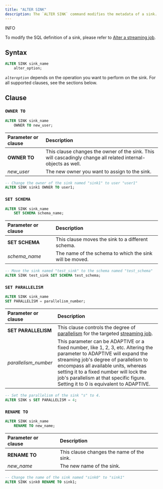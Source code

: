 ```yaml
---
title: "ALTER SINK"
description: The `ALTER SINK` command modifies the metadata of a sink.
---
```


<Note>
INFO

To modify the SQL definition of a sink, please refer to [Alter a streaming job](/docs/current/alter-streaming/).
</Note>

## Syntax

```sql
ALTER SINK sink_name
    alter_option;
```

_`alteroption`_ depends on the operation you want to perform on the sink. For all supported clauses, see the sections below.

## Clause

### `OWNER TO`

```sql
ALTER SINK sink_name
    OWNER TO new_user;
```

| Parameter or clause | Description                                                                                                   |
| :------------------ | :------------------------------------------------------------------------------------------------------------ |
| **OWNER TO**        | This clause changes the owner of the sink. This will cascadingly change all related internal-objects as well. |
| _new\_user_         | The new owner you want to assign to the sink.                                                                 |

```sql
-- Change the owner of the sink named "sink1" to user "user1"
ALTER SINK sink1 OWNER TO user1;
```

### `SET SCHEMA`

```sql
ALTER SINK sink_name
    SET SCHEMA schema_name;
```

| Parameter or clause | Description                                             |
| :------------------ | :------------------------------------------------------ |
| **SET SCHEMA**      | This clause moves the sink to a different schema.       |
| _schema\_name_      | The name of the schema to which the sink will be moved. |

```sql
-- Move the sink named "test_sink" to the schema named "test_schema"
ALTER SINK test_sink SET SCHEMA test_schema;
```

### `SET PARALLELISM`

```sql
ALTER SINK sink_name
SET PARALLELISM = parallelism_number;
```

| Parameter or clause   | Description                                                                                                                                                                                                                                                                                                                              |
| :-------------------- | :--------------------------------------------------------------------------------------------------------------------------------------------------------------------------------------------------------------------------------------------------------------------------------------------------------------------------------------- |
| **SET PARALLELISM**   | This clause controls the degree of [parallelism](/reference/key-concepts#parallelism) for the targeted [streaming job](/reference/key-concepts#streaming-jobs).                                                                                                                                                                  |
| _parallelism\_number_ | This parameter can be ADAPTIVE or a fixed number, like 1, 2, 3, etc. Altering the parameter to ADAPTIVE will expand the streaming job's degree of parallelism to encompass all available units, whereas setting it to a fixed number will lock the job's parallelism at that specific figure. Setting it to 0 is equivalent to ADAPTIVE. |

```sql
-- Set the parallelism of the sink "s" to 4.
ALTER SINK s SET PARALLELISM = 4;
```

### `RENAME TO`

```sql
ALTER SINK sink_name
    RENAME TO new_name;
```

| Parameter or clause | Description                               |
| :------------------ | :---------------------------------------- |
| **RENAME TO**       | This clause changes the name of the sink. |
| _new\_name_         | The new name of the sink.                 |

```sql
-- Change the name of the sink named "sink0" to "sink1"
ALTER SINK sink0 RENAME TO sink1;
```
